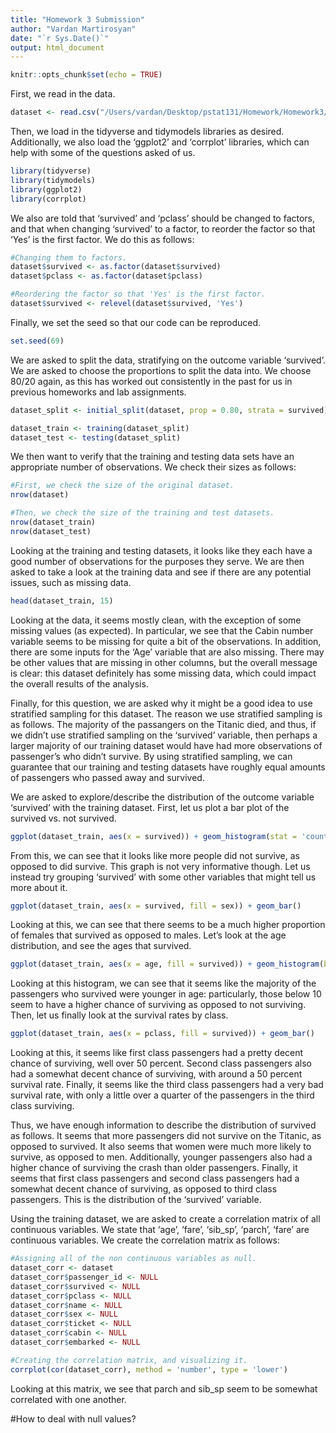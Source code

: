 ```yaml
---
title: "Homework 3 Submission"
author: "Vardan Martirosyan"
date: "`r Sys.Date()`"
output: html_document
---
```


```r
knitr::opts_chunk$set(echo = TRUE)
```


First, we read in the data.
```r
dataset <- read.csv("/Users/vardan/Desktop/pstat131/Homework/Homework3/data/titanic.csv")
```

Then, we load in the tidyverse and tidymodels libraries as desired. Additionally, we also load the 'ggplot2' and 'corrplot' libraries, which can help with some of the questions asked of us.
```r
library(tidyverse)
library(tidymodels)
library(ggplot2)
library(corrplot)
```

We also are told that 'survived' and 'pclass' should be changed to factors, and that when changing 'survived' to a factor, to reorder the factor so that 'Yes' is the first factor. We do this as follows:
```r
#Changing them to factors.
dataset$survived <- as.factor(dataset$survived)
dataset$pclass <- as.factor(dataset$pclass)

#Reordering the factor so that 'Yes' is the first factor.
dataset$survived <- relevel(dataset$survived, 'Yes')
```

Finally, we set the seed so that our code can be reproduced.
```r
set.seed(69)
```


\section*{Question 1}
We are asked to split the data, stratifying on the outcome variable 'survived'. We are asked to choose the proportions to split the data into. We choose 80/20 again, as this has worked out consistently in the past for us in previous homeworks and lab assignments. 
```r
dataset_split <- initial_split(dataset, prop = 0.80, strata = survived)

dataset_train <- training(dataset_split)
dataset_test <- testing(dataset_split)
```
We then want to verify that the training and testing data sets have an appropriate number of observations. We check their sizes as follows:
```r
#First, we check the size of the original dataset.
nrow(dataset)

#Then, we check the size of the training and test datasets.
nrow(dataset_train)
nrow(dataset_test)
```
Looking at the training and testing datasets, it looks like they each have a good number of observations for the purposes they serve. We are then asked to take a look at the training data and see if there are any potential issues, such as missing data.
```r
head(dataset_train, 15)
```
Looking at the data, it seems mostly clean, with the exception of some missing values (as expected). In particular, we see that the Cabin number variable seems to be missing for quite a bit of the observations. In addition, there are some inputs for the 'Age' variable that are also missing. There may be other values that are missing in other columns, but the overall message is clear: this dataset definitely has some missing data, which could impact the overall results of the analysis. 

Finally, for this question, we are asked why it might be a good idea to use stratified sampling for this dataset. The reason we use stratified sampling is as follows. The majority of the passangers on the Titanic died, and thus, if we didn't use stratified sampling on the 'survived' variable, then perhaps a larger majority of our training dataset would have had more observations of passenger's who didn't survive. By using stratified sampling, we can guarantee that our training and testing datasets have roughly equal amounts of passengers who passed away and survived.


\section*{Question 2}
We are asked to explore/describe the distribution of the outcome variable 'survived' with the training dataset. First, let us plot a bar plot of the survived vs. not survived.
```r
ggplot(dataset_train, aes(x = survived)) + geom_histogram(stat = 'count')
```
From this, we can see that it looks like more people did not survive, as opposed to did survive. This graph is not very informative though. Let us instead try grouping 'survived' with some other variables that might tell us more about it.
```r
ggplot(dataset_train, aes(x = survived, fill = sex)) + geom_bar()
```
Looking at this, we can see that there seems to be a much higher proportion of females that survived as opposed to males. Let's look at the age distribution, and see the ages that survived. 
```r
ggplot(dataset_train, aes(x = age, fill = survived)) + geom_histogram(binwidth = 2)
```
Looking at this histogram, we can see that it seems like the majority of the passengers who survived were younger in age: particularly, those below 10 seem to have a higher chance of surviving as opposed to not surviving. Then, let us finally look at the survival rates by class. 
```r
ggplot(dataset_train, aes(x = pclass, fill = survived)) + geom_bar()
```
Looking at this, it seems like first class passengers had a pretty decent chance of surviving, well over 50 percent. Second class passengers also had a somewhat decent chance of surviving, with around a 50 percent survival rate. Finally, it seems like the third class passengers had a very bad survival rate, with only a little over a quarter of the passengers in the third class surviving. 

Thus, we have enough information to describe the distribution of survived as follows. It seems that more passengers did not survive on the Titanic, as opposed to survived. It also seems that women were much more likely to survive, as opposed to men. Additionally, younger passengers also had a higher chance of surviving the crash than older passengers. Finally, it seems that first class passengers and second class passengers had a somewhat decent chance of surviving, as opposed to third class passengers. This is the distribution of the 'survived' variable. 


\section*{Question 3}
Using the training dataset, we are asked to create a correlation matrix of all continuous variables. We state that 'age', 'fare', 'sib_sp', 'parch', 'fare' are continuous variables. We create the correlation matrix as follows:
```r
#Assigning all of the non continuous variables as null.
dataset_corr <- dataset
dataset_corr$passenger_id <- NULL
dataset_corr$survived <- NULL
dataset_corr$pclass <- NULL
dataset_corr$name <- NULL
dataset_corr$sex <- NULL
dataset_corr$ticket <- NULL
dataset_corr$cabin <- NULL
dataset_corr$embarked <- NULL

#Creating the correlation matrix, and visualizing it.
corrplot(cor(dataset_corr), method = 'number', type = 'lower')
```
Looking at this matrix, we see that parch and sib_sp seem to be somewhat correlated with one another. 

#How to deal with null values?







